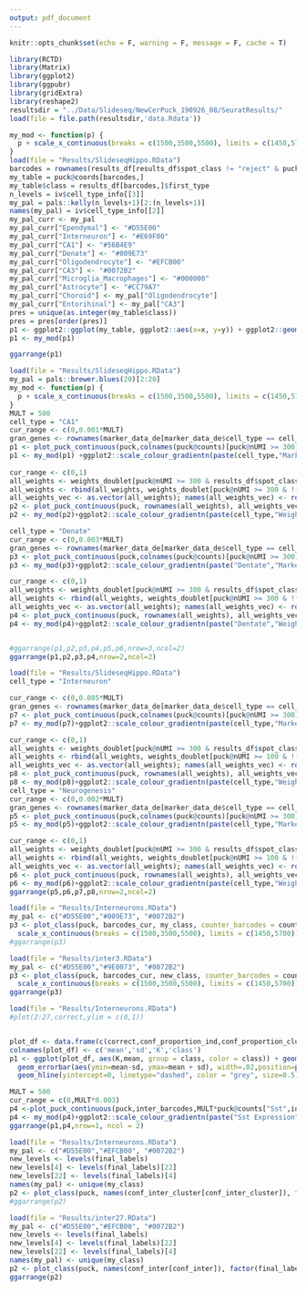```yaml
---
output: pdf_document
---
```


```r
knitr::opts_chunk$set(echo = F, warning = F, message = F, cache = T)
```

```r
library(RCTD)
library(Matrix)
library(ggplot2)
library(ggpubr)
library(gridExtra)
library(reshape2)
resultsdir = "../Data/Slideseq/NewCerPuck_190926_08/SeuratResults/"
load(file = file.path(resultsdir,'data.Rdata'))
```

```r
my_mod <- function(p) {
  p + scale_x_continuous(breaks = c(1500,3500,5500), limits = c(1450,5700)) + scale_y_continuous(breaks = c(2000,3250,4500), limits = c(1800,4700)) + geom_segment(aes(x = 1700, y = 2100, xend = 2084.6, yend = 2100), color = "black")+  theme(axis.title.x=element_blank(),axis.text.x=element_blank(),axis.ticks.x=element_blank(), axis.title.y=element_blank(),axis.text.y=element_blank(),axis.ticks.y=element_blank())+ theme(legend.position="top")
}
load(file = "Results/SlideseqHippo.RData")
barcodes = rownames(results_df[results_df$spot_class != "reject" & puck@nUMI >= 200,])
my_table = puck@coords[barcodes,]
my_table$class = results_df[barcodes,]$first_type
n_levels = iv$cell_type_info[[3]]
my_pal = pals::kelly(n_levels+1)[2:(n_levels+1)]
names(my_pal) = iv$cell_type_info[[2]]
my_pal_curr <- my_pal
my_pal_curr["Ependymal"] <- "#D55E00"
my_pal_curr["Interneuron"] <- "#E69F00"
my_pal_curr["CA1"] <- "#56B4E9"
my_pal_curr["Denate"] <- "#009E73"
my_pal_curr["Oligodendrocyte"] <- "#EFCB00"
my_pal_curr["CA3"] <- "#0072B2"
my_pal_curr["Microglia_Macrophages"] <- "#000000"
my_pal_curr["Astrocyte"] <- "#CC79A7"
my_pal_curr["Choroid"] <- my_pal["Oligodendrocyte"]
my_pal_curr["Entorihinal"] <- my_pal["CA3"]
pres = unique(as.integer(my_table$class))
pres = pres[order(pres)]
p1 <- ggplot2::ggplot(my_table, ggplot2::aes(x=x, y=y)) + ggplot2::geom_point(ggplot2::aes(size = .05, shape=19,color=class)) + ggplot2::scale_color_manual("",values = my_pal_curr[pres],breaks = c('Astrocyte','Denate','Interneuron','Oligodendrocyte','Microglia_Macrophages','Ependymal','CA1','CA3'), labels = c('Astrocyte','Dentate','Interneuron','Oligo','Microglia','Ependymal','CA1','CA3'))+ ggplot2::scale_shape_identity() + ggplot2::theme_classic() + ggplot2::scale_size_identity() + coord_fixed() + guides(colour = guide_legend(override.aes = list(size=2)))+ theme(legend.position="top") +theme(legend.text=element_text(size=8),legend.spacing.x = unit(0, 'cm'))
p1 <- my_mod(p1)

ggarrange(p1)
```

```r
load(file = "Results/SlideseqHippo.RData")
my_pal = pals::brewer.blues(20)[2:20]
my_mod <- function(p) {
  p + scale_x_continuous(breaks = c(1500,3500,5500), limits = c(1450,5700)) + scale_y_continuous(breaks = c(2000,3250,4500), limits = c(1800,4700)) + geom_segment(aes(x = 1700, y = 2100, xend = 2084.6, yend = 2100), color = "black")+ theme(axis.title.x=element_blank(),axis.text.x=element_blank(),axis.ticks.x=element_blank(), axis.title.y=element_blank(),axis.text.y=element_blank(),axis.ticks.y=element_blank())+ theme(legend.position="top")
}
MULT = 500
cell_type = "CA1"
cur_range <- c(0,0.001*MULT)
gran_genes <- rownames(marker_data_de[marker_data_de$cell_type == cell_type,])
p1 <- plot_puck_continuous(puck,colnames(puck@counts)[puck@nUMI >= 300],MULT*colSums(puck@counts[gran_genes,])/puck@nUMI, ylimit = cur_range, size = .4, alpha = 1, small_point = T)
p1 <- my_mod(p1) +ggplot2::scale_colour_gradientn(paste(cell_type,"Markers"), colors = my_pal, limits = cur_range, breaks = cur_range)
  
cur_range <- c(0,1)
all_weights <- weights_doublet[puck@nUMI >= 300 & results_df$spot_class == "doublet_certain" & results_df$second_type == cell_type,2, drop=FALSE]
all_weights <- rbind(all_weights, weights_doublet[puck@nUMI >= 300 & !(results_df$spot_class == "reject") & results_df$first_type == cell_type,1,drop=FALSE])
all_weights_vec <- as.vector(all_weights); names(all_weights_vec) <- rownames(all_weights)
p2 <- plot_puck_continuous(puck, rownames(all_weights), all_weights_vec, ylimit = cur_range, size = .4, alpha = 1, small_point = T)
p2 <- my_mod(p2)+ggplot2::scale_colour_gradientn(paste(cell_type,"Weight"), colors = my_pal, limits = cur_range, breaks = cur_range)

cell_type = "Denate"
cur_range <- c(0,0.003*MULT)
gran_genes <- rownames(marker_data_de[marker_data_de$cell_type == cell_type,])
p3 <- plot_puck_continuous(puck,colnames(puck@counts)[puck@nUMI >= 300], MULT*colSums(puck@counts[gran_genes,])/puck@nUMI, ylimit = cur_range, size = .4, alpha = 1, small_point = T)
p3 <- my_mod(p3)+ggplot2::scale_colour_gradientn(paste("Dentate","Markers"), colors = my_pal, limits = cur_range, breaks = cur_range)

cur_range <- c(0,1)
all_weights <- weights_doublet[puck@nUMI >= 300 & results_df$spot_class == "doublet_certain" & results_df$second_type == cell_type,2, drop=FALSE]
all_weights <- rbind(all_weights, weights_doublet[puck@nUMI >= 300 & !(results_df$spot_class == "reject") & results_df$first_type == cell_type,1,drop=FALSE])
all_weights_vec <- as.vector(all_weights); names(all_weights_vec) <- rownames(all_weights)
p4 <- plot_puck_continuous(puck, rownames(all_weights), all_weights_vec, ylimit = cur_range, size = .4, alpha = 1, small_point = T)
p4 <- my_mod(p4)+ggplot2::scale_colour_gradientn(paste("Dentate","Weight"), colors = my_pal, limits = cur_range, breaks = cur_range)


#ggarrange(p1,p2,p3,p4,p5,p6,nrow=3,ncol=2)
ggarrange(p1,p2,p3,p4,nrow=2,ncol=2)
```

```r
load(file = "Results/SlideseqHippo.RData")
cell_type = "Interneuron"

cur_range <- c(0,0.005*MULT)
gran_genes <- rownames(marker_data_de[marker_data_de$cell_type == cell_type,])
p7 <- plot_puck_continuous(puck,colnames(puck@counts)[puck@nUMI >= 300], MULT*colSums(puck@counts[gran_genes,])/puck@nUMI, ylimit = cur_range, size = .4, alpha = 1, small_point = T)
p7 <- my_mod(p7)+ggplot2::scale_colour_gradientn(paste(cell_type,"Markers"), colors = my_pal, limits = cur_range, breaks = cur_range)

cur_range <- c(0,1)
all_weights <- weights_doublet[puck@nUMI >= 300 & results_df$spot_class == "doublet_certain" & results_df$second_type == cell_type,2, drop=FALSE]
all_weights <- rbind(all_weights, weights_doublet[puck@nUMI >= 100 & !(results_df$spot_class == "reject") & results_df$first_type == cell_type,1,drop=FALSE])
all_weights_vec <- as.vector(all_weights); names(all_weights_vec) <- rownames(all_weights)
p8 <- plot_puck_continuous(puck, rownames(all_weights), all_weights_vec, ylimit = cur_range, size = .6, alpha = 1, small_point = T)
p8 <- my_mod(p8)+ggplot2::scale_colour_gradientn(paste(cell_type,"Weight"), colors = my_pal, limits = cur_range, breaks = cur_range)
cell_type = "Neurogenesis"
cur_range <- c(0,0.002*MULT)
gran_genes <- rownames(marker_data_de[marker_data_de$cell_type == cell_type,])
p5 <- plot_puck_continuous(puck,colnames(puck@counts)[puck@nUMI >= 300], MULT*colSums(puck@counts[gran_genes,])/puck@nUMI, ylimit = cur_range, size = .4, alpha = 1, small_point = T)
p5 <- my_mod(p5)+ggplot2::scale_colour_gradientn(paste(cell_type,"Markers"), colors = my_pal, limits = cur_range, breaks = cur_range)

cur_range <- c(0,1)
all_weights <- weights_doublet[puck@nUMI >= 300 & results_df$spot_class == "doublet_certain" & results_df$second_type == cell_type,2, drop=FALSE]
all_weights <- rbind(all_weights, weights_doublet[puck@nUMI >= 100 & !(results_df$spot_class == "reject") & results_df$first_type == cell_type,1,drop=FALSE])
all_weights_vec <- as.vector(all_weights); names(all_weights_vec) <- rownames(all_weights)
p6 <- plot_puck_continuous(puck, rownames(all_weights), all_weights_vec, ylimit = cur_range, size = .8, alpha = 1, small_point = T)
p6 <- my_mod(p6)+ggplot2::scale_colour_gradientn(paste(cell_type,"Weight"), colors = my_pal, limits = cur_range, breaks = cur_range)
ggarrange(p5,p6,p7,p8,nrow=2,ncol=2)
```

```r
load(file = "Results/Interneurons.RData")
my_pal <- c("#D55E00","#009E73", "#0072B2")
p3 <- plot_class(puck, barcodes_cur, my_class, counter_barcodes = counter_barcodes) + ggplot2::scale_color_manual("",values = my_pal)+ ggplot2::scale_shape_identity() + ggplot2::theme_classic() + ggplot2::scale_size_identity() + coord_fixed() + guides(colour = guide_legend(override.aes = list(size=2)))+ 
  scale_x_continuous(breaks = c(1500,3500,5500), limits = c(1450,5700)) + scale_y_continuous(breaks = c(2000,3250,4500), limits = c(1800,4700)) + theme(legend.position="top") +theme(legend.text=element_text(size=8),legend.spacing.x = unit(0, 'cm'))+geom_segment(aes(x = 1700, y = 2100, xend = 2084.6, yend = 2100), color = "black")+ theme(axis.title.x=element_blank(),axis.text.x=element_blank(),axis.ticks.x=element_blank(), axis.title.y=element_blank(),axis.text.y=element_blank(),axis.ticks.y=element_blank())
#ggarrange(p3)
```

```r
load(file = "Results/inter3.RData")
my_pal <- c("#D55E00","#9E0073", "#0072B2")
p3 <- plot_class(puck, barcodes_cur, new_class, counter_barcodes = counter_barcodes) + ggplot2::scale_color_manual("",values = my_pal)+ ggplot2::scale_shape_identity() + ggplot2::theme_classic() + ggplot2::scale_size_identity() + coord_fixed() + guides(colour = guide_legend(override.aes = list(size=2)))+ 
  scale_x_continuous(breaks = c(1500,3500,5500), limits = c(1450,5700)) + scale_y_continuous(breaks = c(2000,3250,4500), limits = c(1800,4700)) + theme(legend.position="top") +theme(legend.text=element_text(size=8),legend.spacing.x = unit(0, 'cm'))+geom_segment(aes(x = 1700, y = 2100, xend = 2084.6, yend = 2100), color = "black")+ theme(axis.title.x=element_blank(),axis.text.x=element_blank(),axis.ticks.x=element_blank(), axis.title.y=element_blank(),axis.text.y=element_blank(),axis.ticks.y=element_blank())
ggarrange(p3)
```

```r

load(file = "Results/Interneurons.RData")
#plot(2:27,correct,ylim = c(0,1))


plot_df <- data.frame(c(correct,conf_proportion_ind,conf_proportion_cluster), c(std_cor,std_dev_ind,std_dev_cluster), c(2:27,2:27,2:27), factor(c(rep(1,26), rep(2,26),rep(3,26))))
colnames(plot_df) <- c('mean','sd','K','class')
p1 <- ggplot(plot_df, aes(K,mean, group = class, color = class)) + geom_line()  + 
  geom_errorbar(aes(ymin=mean-sd, ymax=mean + sd), width=.02,position=position_dodge(.001)) + theme_classic() + scale_color_manual(values=c("#D55E00","#009E73", "#0072B2"),labels = c("Within Cluster Agreement","Confident Beads","Confident Clusters"), name = "") + 
  geom_hline(yintercept=0, linetype="dashed", color = "grey", size=0.5) + geom_hline(yintercept=1, linetype="dashed", color = "grey", size=0.5) + xlab("Number of Interneuron Subtypes") + ylab("Proportion of Beads") +  scale_y_continuous(breaks = c(0,0.5,1), limits = c(0,1))+scale_x_continuous(breaks = c(2, 10, 20), limits = c(1,28)) +  theme(legend.position = c(0.3, 0.25))

MULT = 500
cur_range = c(0,MULT*0.003)
p4 <-plot_puck_continuous(puck,inter_barcodes,MULT*puck@counts["Sst",inter_barcodes]/puck@nUMI[inter_barcodes],counter_barcodes = counter_barcodes,ylimit=cur_range)
p4 <- my_mod(p4)+ggplot2::scale_colour_gradientn(paste("Sst Expression"), colors = pals::kovesi.rainbow(20), limits = cur_range, breaks = cur_range)
ggarrange(p1,p4,nrow=1, ncol = 2)

```

```r
load(file = "Results/Interneurons.RData")
my_pal <- c("#D55E00","#EFCB00", "#0072B2")
new_levels <- levels(final_labels)
new_levels[4] <- levels(final_labels)[22]
new_levels[22] <- levels(final_labels)[4]
names(my_pal) <- unique(my_class)
p2 <- plot_class(puck, names(conf_inter_cluster[conf_inter_cluster]), factor(final_labels, new_levels), counter_barcodes = counter_barcodes)+ ggplot2::scale_shape_identity() + ggplot2::theme_classic() + ggplot2::scale_size_identity() + coord_fixed() + guides(colour = guide_legend(override.aes = list(size=2)))+  theme(legend.position = c(0.74, 0.93))+theme(legend.text=element_text(size=8),legend.spacing.x = unit(0, 'cm')) +geom_segment(aes(x = 1700, y = 2100, xend = 2084.6, yend = 2100), color = "black")+  theme(axis.title.x=element_blank(),axis.text.x=element_blank(),axis.ticks.x=element_blank(), axis.title.y=element_blank(),axis.text.y=element_blank(),axis.ticks.y=element_blank()) + guides(color=guide_legend(ncol=5, title=""))
#ggarrange(p2)
```

```r
load(file = "Results/inter27.RData")
my_pal <- c("#D55E00","#EFCB00", "#0072B2")
new_levels <- levels(final_labels)
new_levels[4] <- levels(final_labels)[22]
new_levels[22] <- levels(final_labels)[4]
names(my_pal) <- unique(my_class)
p2 <- plot_class(puck, names(conf_inter[conf_inter]), factor(final_labels, new_levels), counter_barcodes = counter_barcodes)+ ggplot2::scale_shape_identity() + ggplot2::theme_classic() + ggplot2::scale_size_identity() + coord_fixed() + guides(colour = guide_legend(override.aes = list(size=2)))+  theme(legend.position = c(0.74, 0.93))+theme(legend.text=element_text(size=8),legend.spacing.x = unit(0, 'cm')) +geom_segment(aes(x = 1700, y = 2100, xend = 2084.6, yend = 2100), color = "black")+  theme(axis.title.x=element_blank(),axis.text.x=element_blank(),axis.ticks.x=element_blank(), axis.title.y=element_blank(),axis.text.y=element_blank(),axis.ticks.y=element_blank()) + guides(color=guide_legend(ncol=5, title=""))
ggarrange(p2)
```
